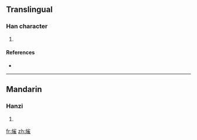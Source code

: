 ==Translingual==

===Han character===
{{Han char|rn=86|rad=火|as=10|sn=14|four=|canj=火火人土 (FFOG)}}

# {{defn|Han|sort=火10}}

====References====
* {{Han ref|kx=0680.330|dkj=19344|hdz=32228.120|uh=71A6|ud=29094}}

----

==Mandarin==

===Hanzi===
{{cmn-hanzi|pin=[[jué]] ([[jue2]])|wg=chüeh<sup>2</sup>}}

# {{defn|Mandarin|sort=火10}}

[[fr:熦]]
[[zh:熦]]